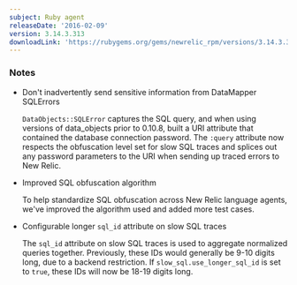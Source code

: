 ```yaml
---
subject: Ruby agent
releaseDate: '2016-02-09'
version: 3.14.3.313
downloadLink: 'https://rubygems.org/gems/newrelic_rpm/versions/3.14.3.313'
---
```


### Notes

* Don't inadvertently send sensitive information from DataMapper SQLErrors

  `DataObjects::SQLError` captures the SQL query, and when using versions of data_objects prior to 0.10.8, built a URI attribute that contained the database connection password. The `:query` attribute now respects the obfuscation level set for slow SQL traces and splices out any password parameters to the URI when sending up traced errors to New Relic.
* Improved SQL obfuscation algorithm

  To help standardize SQL obfuscation across New Relic language agents, we've improved the algorithm used and added more test cases.
* Configurable longer `sql_id` attribute on slow SQL traces

  The `sql_id` attribute on slow SQL traces is used to aggregate normalized queries together. Previously, these IDs would generally be 9-10 digits long, due to a backend restriction. If `slow_sql.use_longer_sql_id` is set to `true`, these IDs will now be 18-19 digits long.
